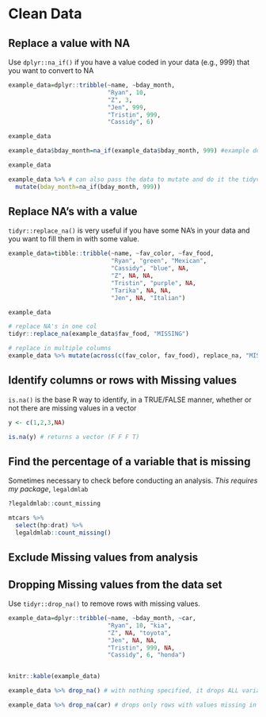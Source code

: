 # Clean Data

## Replace a value with NA

Use `dplyr::na_if()` if you have a value coded in your data (e.g., 999) that you want to convert to NA

```r

example_data=dplyr::tribble(~name, ~bday_month,
                            "Ryan", 10,
                            "Z", 3,
                            "Jen", 999, 
                            "Tristin", 999,
                            "Cassidy", 6)

example_data

example_data$bday_month=na_if(example_data$bday_month, 999) #example doing one column at a time 

example_data

example_data %>% # can also pass the data to mutate and do it the tidyverse way
  mutate(bday_month=na_if(bday_month, 999)) 
```

## Replace NA's with a value

`tidyr::replace_na()` is very useful if you have some NA's in your data and you want to fill them in with some value.

```r
example_data=tibble::tribble(~name, ~fav_color, ~fav_food,
                             "Ryan", "green", "Mexican",
                             "Cassidy", "blue", NA,
                             "Z", NA, NA,
                             "Tristin", "purple", NA,
                             "Tarika", NA, NA,
                             "Jen", NA, "Italian")

example_data

# replace NA's in one col
tidyr::replace_na(example_data$fav_food, "MISSING")

# replace in multiple columns
example_data %>% mutate(across(c(fav_color, fav_food), replace_na, "MISSING"))
```

## Identify columns or rows with Missing values

`is.na()` is the base R way to identify, in a TRUE/FALSE manner, whether or not there are missing values in a vector

```r
y <- c(1,2,3,NA)

is.na(y) # returns a vector (F F F T)
```

## Find the percentage of a variable that is missing

Sometimes necessary to check before conducting an analysis. *This requires my package*, `legaldmlab`

```r
?legaldmlab::count_missing

mtcars %>% 
  select(hp:drat) %>% 
  legaldmlab::count_missing()
```

## Exclude Missing values from analysis

## Dropping Missing values from the data set

Use `tidyr::drop_na()` to remove rows with missing values.

```r
example_data=dplyr::tribble(~name, ~bday_month, ~car,
                            "Ryan", 10, "kia",
                            "Z", NA, "toyota",
                            "Jen", NA, NA,
                            "Tristin", 999, NA,
                            "Cassidy", 6, "honda")


knitr::kable(example_data)

example_data %>% drop_na() # with nothing specified, it drops ALL variables that have >=1 missing value

example_data %>% drop_na(car) # drops only rows with values missing in the specified column

```
